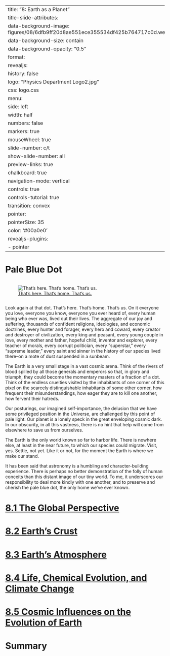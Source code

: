 
---
title: "8: Earth as a Planet"
title-slide-attributes:
    data-background-image: figures/08/6dfb9ff20d8ae551ece355534df425b764717c0d.webp
    data-background-size: contain
    data-background-opacity: "0.5"
format:
  revealjs:
    history: false
    logo: "Physics Department Logo2.jpg"
    css: logo.css
    menu:
      side: left
      width: half
      numbers: false
      markers: true
    mouseWheel: true
    slide-number: c/t 
    show-slide-number: all
    preview-links: true
    chalkboard: true
    navigation-mode: vertical
    controls: true
    controls-tutorial: true
    transition: convex
    pointer:
      pointerSize: 35
      color: '#00a0e0'
revealjs-plugins:
  - pointer
---

# Pale Blue Dot

:::: {.columns}
::: {.column width="60%"}
::: {.callout-note appearance="minimal"}
![[That's here. That's home. That's us.](https://www.planetary.org/worlds/pale-blue-dot) ](figures/08/pale-blue-dot.jpg){#fig-pale-blue-dot fig-align="center"}
::: 
:::
::::

::: {.notes}
Look again at that dot. That's here. That's home. That's us. On it everyone you love, everyone you know, everyone you ever heard of, every human being who ever was, lived out their lives. The aggregate of our joy and suffering, thousands of confident religions, ideologies, and economic doctrines, every hunter and forager, every hero and coward, every creator and destroyer of civilization, every king and peasant, every young couple in love, every mother and father, hopeful child, inventor and explorer, every teacher of morals, every corrupt politician, every "superstar," every "supreme leader," every saint and sinner in the history of our species lived there--on a mote of dust suspended in a sunbeam.

The Earth is a very small stage in a vast cosmic arena. Think of the rivers of blood spilled by all those generals and emperors so that, in glory and triumph, they could become the momentary masters of a fraction of a dot. Think of the endless cruelties visited by the inhabitants of one corner of this pixel on the scarcely distinguishable inhabitants of some other corner, how frequent their misunderstandings, how eager they are to kill one another, how fervent their hatreds.

Our posturings, our imagined self-importance, the delusion that we have some privileged position in the Universe, are challenged by this point of pale light. Our planet is a lonely speck in the great enveloping cosmic dark. In our obscurity, in all this vastness, there is no hint that help will come from elsewhere to save us from ourselves.

The Earth is the only world known so far to harbor life. There is nowhere else, at least in the near future, to which our species could migrate. Visit, yes. Settle, not yet. Like it or not, for the moment the Earth is where we make our stand.

It has been said that astronomy is a humbling and character-building experience. There is perhaps no better demonstration of the folly of human conceits than this distant image of our tiny world. To me, it underscores our responsibility to deal more kindly with one another, and to preserve and cherish the pale blue dot, the only home we've ever known.
:::

# [8.1 The Global Perspective](https://openstax.org/books/astronomy-2e/pages/8-1-the-global-perspective)

# {background-image="figures/08/old08-pg_0026.svg" background-size="75%"}
# {background-image="figures/08/old08-pg_0020.svg" background-size="75%"}
# {background-image="figures/08/old08-pg_0021.svg" background-size="75%"}
# {background-image="figures/08/old08-pg_0022.svg" background-size="75%"}
# {background-image="figures/08/old08-pg_0023.svg" background-size="75%"}
# {background-image="figures/08/old08-pg_0028.svg" background-size="75%"}


# [8.2 Earth's Crust](https://openstax.org/books/astronomy-2e/pages/8-2-earths-crust)

# {background-image="figures/08/old08-pg_0029.svg" background-size="75%"}
# {background-image="figures/08/old08-pg_0030.svg" background-size="75%"}
# {background-image="figures/08/old08-pg_0031.svg" background-size="75%"}
# {background-image="figures/08/old08-pg_0032.svg" background-size="75%"}
# {background-image="figures/08/old08-pg_0036.svg" background-size="75%"}
# {background-image="figures/08/old08-pg_0037.svg" background-size="75%"}

# [8.3 Earth's Atmosphere](https://openstax.org/books/astronomy-2e/pages/8-3-earths-atmosphere)

# {background-image="figures/08/old09-pg_0005.svg" background-size="75%"}
# {background-image="figures/08/old09-pg_0006.svg" background-size="75%"}
# {background-image="figures/08/old09-pg_0007.svg" background-size="75%"}
# {background-image="figures/08/old09-pg_0008.svg" background-size="75%"}
# {background-image="figures/08/old09-pg_0009.svg" background-size="75%"}
# {background-image="figures/08/old09-pg_0010.svg" background-size="75%"}
# {background-image="figures/08/old09-pg_0011.svg" background-size="75%"}
# {background-image="figures/08/old09-pg_0012.svg" background-size="75%"}
# {background-image="figures/08/old09-pg_0013.svg" background-size="75%"}
# {background-image="figures/08/old09-pg_0014.svg" background-size="75%"}
# {background-image="figures/08/old09-pg_0015.svg" background-size="75%"}
# {background-image="figures/08/old09-pg_0016.svg" background-size="75%"}
# {background-image="figures/08/old09-pg_0017.svg" background-size="75%"}
# {background-image="figures/08/old09-pg_0018.svg" background-size="75%"}
# {background-image="figures/08/old09-pg_0019.svg" background-size="75%"}
# {background-image="figures/08/old09-pg_0020.svg" background-size="75%"}
# {background-image="figures/08/old09-pg_0021.svg" background-size="75%"}
# {background-image="figures/08/old09-pg_0022.svg" background-size="75%"}
# {background-image="figures/08/old09-pg_0023.svg" background-size="75%"}
# {background-image="figures/08/old09-pg_0024.svg" background-size="75%"}
# {background-image="figures/08/old09-pg_0025.svg" background-size="75%"}

# [8.4 Life, Chemical Evolution, and Climate Change](https://openstax.org/books/astronomy-2e/pages/8-4-life-chemical-evolution-and-climate-change)

# {background-image="figures/08/old09-pg_0039.svg" background-size="75%"}
# {background-image="figures/08/old09-pg_0040.svg" background-size="75%"}
# {background-image="figures/08/old09-pg_0041.svg" background-size="75%"}
# {background-image="figures/08/old09-pg_0042.svg" background-size="75%"}
# {background-image="figures/08/old09-pg_0043.svg" background-size="75%"}
# {background-image="figures/08/old09-pg_0044.svg" background-size="75%"}
# {background-image="figures/08/old09-pg_0045.svg" background-size="75%"}
# {background-image="figures/08/old09-pg_0046.svg" background-size="75%"}
# {background-image="figures/08/old09-pg_0047.svg" background-size="75%"}
# {background-image="figures/08/old09-pg_0048.svg" background-size="75%"}
# {background-image="figures/08/old09-pg_0049.svg" background-size="75%"}

# [8.5 Cosmic Influences on the Evolution of Earth](https://openstax.org/books/astronomy-2e/pages/8-5-cosmic-influences-on-the-evolution-of-earth)

# {background-image="figures/08/old12-pg_0057.svg" background-size="75%"}
# {background-image="figures/08/old12-pg_0058.svg" background-size="75%"}
# {background-image="figures/08/old12-pg_0059.svg" background-size="75%"}
# {background-image="figures/08/old12-pg_0060.svg" background-size="75%"}
# {background-image="figures/08/old12-pg_0061.svg" background-size="75%"}
# {background-image="figures/08/old12-pg_0062.svg" background-size="75%"}
# {background-image="figures/08/old12-pg_0063.svg" background-size="75%"}
# {background-image="figures/08/old12-pg_0064.svg" background-size="75%"}
# {background-image="figures/08/old12-pg_0065.svg" background-size="75%"}

# Summary
